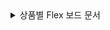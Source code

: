 <details>
<summary>상품별 Flex 보드 문서</summary>

-   [애플리케이션 모니터링 > Flex 보드](../java/flex-board)
-   [서버 모니터링 > Flex 보드](../server/flex-board)
-   [데이터베이스 모니터링 > Flex 보드](../mysql/flex-board)
-   [쿠버네티스 모니터링 > Flex 보드](../kubernetes/flex-board)
-   [Amazon ECS > Flex 보드](../amazon-ecs/flexboard)
-   [Amazon CloudWatch > Flex 보드](../amazon-cloudwatch/flexboard)
-   [Azure Monitor > Flex 보드](../azure/flexboard)
-   [Naver Cloud Monitoring > Flex 보드](../ncloud/flexboard)
-   [Oracle Cloud Monitor > Flex 보드](../oracle-cloud/flexboard)

</details>

